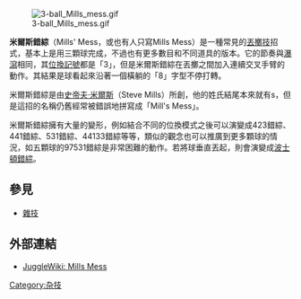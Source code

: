 [[File:3-ball_Mills_mess.gif|right]]

'''米爾斯錯綜'''（Mills' Mess，或也有人只寫Mills Mess）是一種常見的[[丟擲技|丟擲技]]招式，基本上是用三顆球完成，不過也有更多數目和不同道具的版本。它的節奏與[[瀑瀉|瀑瀉]]相同，其[[位換記號|位換記號]]都是「3」，但是米爾斯錯綜在丟擲之間加入連續交叉手臂的動作。其結果是球看起來沿著一個橫躺的「8」字型不停打轉。

米爾斯錯綜是由[[史帝夫·米爾斯|史帝夫·米爾斯]]（Steve Mills）所創，他的姓氏結尾本來就有s，但是這招的名稱仍舊經常被錯誤地拼寫成「Mill's Mess」。

米爾斯錯綜擁有大量的變形，例如結合不同的位換模式之後可以演變成423錯綜、441錯綜、531錯綜、44133錯綜等等，類似的觀念也可以推廣到更多顆球的情況，如五顆球的97531錯綜是非常困難的動作。若將球垂直丟起，則會演變成[[波士頓錯綜|波士頓錯綜]]。

== 參見 ==
*[[雜技|雜技]]

== 外部連結 ==
* [https://web.archive.org/web/20060702014848/http://www.jugglingdb.com/jugglewiki/index.php/MillsMess JuggleWiki: Mills Mess]

[[Category:杂技|Category:杂技]]
